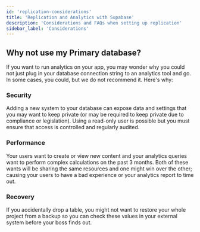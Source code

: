 ```yaml
---
id: 'replication-considerations'
title: 'Replication and Analytics with Supabase'
description: 'Considerations and FAQs when setting up replication'
sidebar_label: 'Considerations'
---
```


## Why not use my Primary database?

If you want to run analytics on your app, you may wonder why you could not just plug in your database connection string to an analytics tool and go. In some cases, you could, but we do not recommend it. Here's why:

### Security

Adding a new system to your database can expose data and settings that you may want to keep private (or may be required to keep private due to compliance or legislation). Using a read-only user is possible but you must ensure that access is controlled and regularly audited.

### Performance

Your users want to create or view new content and your analytics queries want to perform complex calculations on the past 3 months. Both of these wants will be sharing the same resources and one might win over the other; causing your users to have a bad experience or your analytics report to time out.

### Recovery

If you accidentally drop a table, you might not want to restore your whole project from a backup so you can check these values in your external system before your boss finds out.

